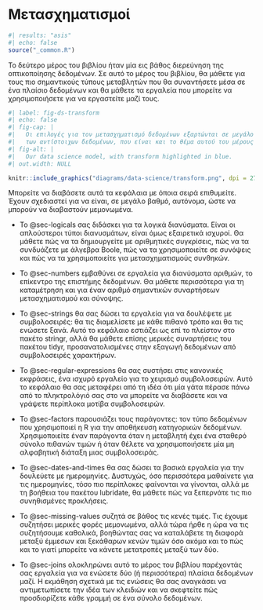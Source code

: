 # Μετασχηματισμοί {#sec-transform-intro .unnumbered}

```r
#| results: "asis"
#| echo: false
source("_common.R")
```

Το δεύτερο μέρος του βιβλίου ήταν μία εις βάθος διερεύνηση της οπτικοποίησης δεδομένων.
Σε αυτό το μέρος του βιβλίου, θα μάθετε για τους πιο σημαντικούς τύπους μεταβλητών που θα συναντήσετε μέσα σε ένα πλαίσιο δεδομένων και θα μάθετε τα εργαλεία που μπορείτε να χρησιμοποιήσετε για να εργαστείτε μαζί τους.

```r
#| label: fig-ds-transform
#| echo: false
#| fig-cap: |
#|   Οι επιλογές για τον μετασχηματισμό δεδομένων εξαρτώνται σε μεγάλο βαθμό από τον τύπο 
#|   των αντίστοιχων δεδομένων, που είναι και το θέμα αυτού του μέρους του βιβλίου. 
#| fig-alt: |
#|   Our data science model, with transform highlighted in blue.
#| out.width: NULL

knitr::include_graphics("diagrams/data-science/transform.png", dpi = 270)
```

Μπορείτε να διαβάσετε αυτά τα κεφάλαια με όποια σειρά επιθυμείτε.
Έχουν σχεδιαστεί για να είναι, σε μεγάλο βαθμό, αυτόνομα, ώστε να μπορούν να διαβαστούν μεμονωμένα.

-   Το @sec-logicals σας διδάσκει για τα λογικά διανύσματα.
    Είναι οι απλούστεροι τύποι διανυσμάτων, είναι όμως εξαιρετικά ισχυροί.
    Θα μάθετε πώς να τα δημιουργείτε με αριθμητικές συγκρίσεις, πώς να τα συνδυάζετε με άλγεβρα Boole, πώς να τα χρησιμοποιείτε σε συνόψεις και πώς να τα χρησιμοποιείτε για μετασχηματισμούς συνθηκών.

-   Το @sec-numbers εμβαθύνει σε εργαλεία για διανύσματα αριθμών, το επίκεντρο της επιστήμης δεδομένων.
    Θα μάθετε περισσότερα για τη καταμέτρηση και για έναν αριθμό σημαντικών συναρτήσεων μετασχηματισμού και σύνοψης.

-   Το @sec-strings θα σας δώσει τα εργαλεία για να δουλέψετε με συμβολοσειρές: θα τις διαμελίσετε με κάθε πιθανό τρόπο και θα τις ενώσετε ξανά.
    Αυτό το κεφάλαιο εστιάζει ως επί το πλείστον στο πακέτο stringr, αλλά θα μάθετε επίσης μερικές συναρτήσεις του πακέτου tidyr, προσανατολισμένες στην εξαγωγή δεδομένων από συμβολοσειρές χαρακτήρων.

-   Το @sec-regular-expressions θα σας συστήσει στις κανονικές εκφράσεις, ένα ισχυρό εργαλείο για το χειρισμό συμβολοσειρών.
    Αυτό το κεφάλαιο θα σας μεταφέρει από τη ιδέα ότι μία γάτα πέρασε πάνω από το πληκτρολόγιό σας στο να μπορείτε να διαβάσετε και να γράψετε περίπλοκα μοτίβα συμβολοσειρών.

-   Το @sec-factors παρουσιάζει τους παράγοντες: τον τύπο δεδομένων που χρησιμοποιεί η R για την αποθήκευση κατηγορικών δεδομένων.
    Χρησιμοποιείτε έναν παράγοντα όταν η μεταβλητή έχει ένα σταθερό σύνολο πιθανών τιμών ή όταν θέλετε να χρησιμοποιήσετε μία μη αλφαβητική διάταξη μιας συμβολοσειράς.

-   Το @sec-dates-and-times θα σας δώσει τα βασικά εργαλεία για την δουλεύετε με ημερομηνίες.
    Δυστυχώς, όσο περισσότερα μαθαίνετε για τις ημερομηνίες, τόσο πιο περίπλοκες φαίνονται να γίνονται, αλλά με τη βοήθεια του πακέτου lubridate, θα μάθετε πώς να ξεπερνάτε τις πιο συνηθισμένες προκλήσεις.

-   Το @sec-missing-values συζητά σε βάθος τις κενές τιμές.
    Τις έχουμε συζητήσει μερικές φορές μεμονωμένα, αλλά τώρα ήρθε η ώρα να τις συζητήσουμε καθολικά, βοηθώντας σας να καταλάβετε τη διαφορά μεταξύ έμμεσων και ξεκάθαρων κενών τιμών όσο ακόμα και το πώς και το γιατί μπορείτε να κάνετε μετατροπές μεταξύ των δύο.

-   Το @sec-joins ολοκληρώνει αυτό το μέρος του βιβλίου παρέχοντάς σας εργαλεία για να ενώσετε δύο (ή περισσότερα) πλαίσια δεδομένων μαζί.
    Η εκμάθηση σχετικά με τις ενώσεις θα σας αναγκάσει να αντιμετωπίσετε την ιδέα των κλειδιών και να σκεφτείτε πώς προσδιορίζετε κάθε γραμμή σε ένα σύνολο δεδομένων.
